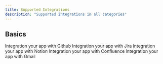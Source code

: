 ```yaml
---
title: Supported Integrations
description: "Supported integrations in all categories"
---
```


## Basics

<CardGroup cols={3}>
  <Card
    title="Github"
    href="/models/ticketing/integrations/github"
    color="#0061e6"
    icon="github"
  >
    Integration your app with Github
  </Card>
  <Card
    title="Jira"
    href="/models/ticketing/integrations/jira"
    color="#0061e6"
    icon="jira"
  >
    Integration your app with Jira
  </Card>
  <Card
    title="Notion"
    href="/models/documentation/integrations/notion"
    color="#0061e6"
    icon="book"
  >
    Integration your app with Notion
  </Card>
  <Card
    title="Confluence"
    href="/models/documentation/integrations/confluence"
    color="#0061e6"
    icon="confluence"
  >
    Integration your app with Confluence
  </Card>
  <Card
    title="Gmail"
    href="/models/mail/integrations/gmail"
    color="#0061e6"
    icon="envelope"
  >
    Integration your app with Gmail
  </Card>
</CardGroup>
